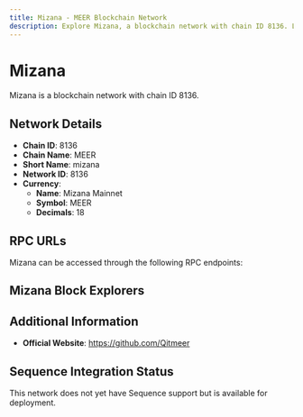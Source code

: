 ```yaml
--- 
title: Mizana - MEER Blockchain Network
description: Explore Mizana, a blockchain network with chain ID 8136. Learn about its native currency, Mizana Mainnet, and how to interact with the network.
---
```


# Mizana

Mizana is a blockchain network with chain ID 8136.

## Network Details

- **Chain ID**: 8136
- **Chain Name**: MEER
- **Short Name**: mizana
- **Network ID**: 8136
- **Currency**: 
  - **Name**: Mizana Mainnet
  - **Symbol**: MEER
  - **Decimals**: 18

## RPC URLs

Mizana can be accessed through the following RPC endpoints:



## Mizana Block Explorers



## Additional Information

- **Official Website**: https://github.com/Qitmeer

## Sequence Integration Status

This network does not yet have Sequence support but is available for deployment.
